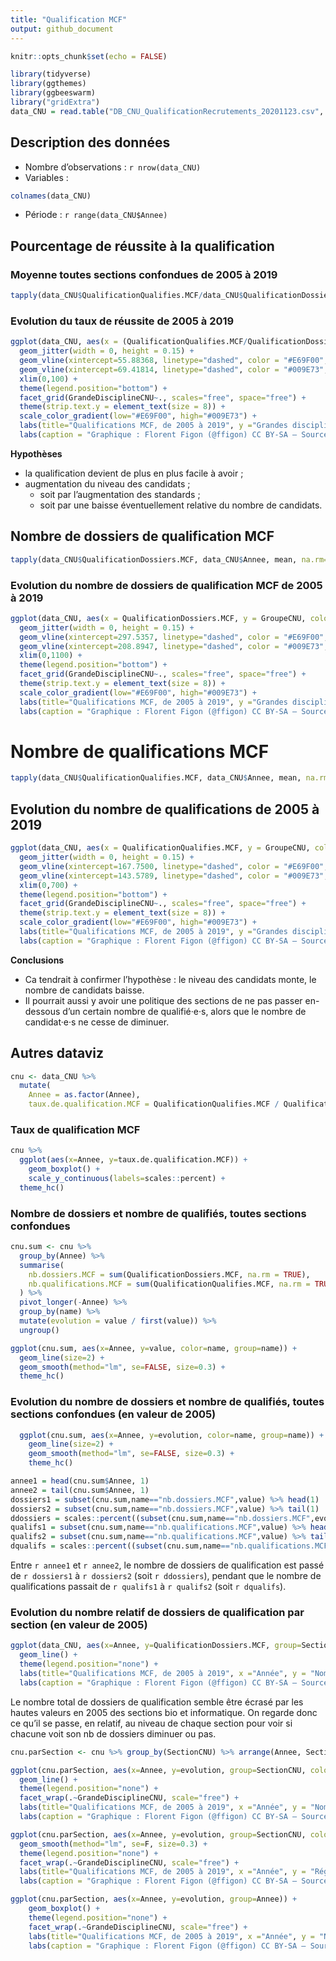 ```yaml
---
title: "Qualification MCF"
output: github_document
---
```


```r
knitr::opts_chunk$set(echo = FALSE)

library(tidyverse)
library(ggthemes)
library(ggbeeswarm)
library("gridExtra")
data_CNU = read.table("DB_CNU_QualificationRecrutements_20201123.csv", h=T, sep=";")
```


## Description des données 

- Nombre d'observations : `r nrow(data_CNU)`
- Variables : 
```r
colnames(data_CNU)
```
- Période : `r range(data_CNU$Annee)`


## Pourcentage de réussite à la qualification

### Moyenne toutes sections confondues de 2005 à 2019
```r
tapply(data_CNU$QualificationQualifies.MCF/data_CNU$QualificationDossiers.MCF, data_CNU$Annee, mean, na.rm=T)
```

### Evolution du taux de réussite de 2005 à 2019
```r
ggplot(data_CNU, aes(x = (QualificationQualifies.MCF/QualificationDossiers.MCF)*100, y = GroupeCNU, color=Annee)) +
  geom_jitter(width = 0, height = 0.15) +
  geom_vline(xintercept=55.88368, linetype="dashed", color = "#E69F00", size=0.8) + 
  geom_vline(xintercept=69.41814, linetype="dashed", color = "#009E73", size=0.8) +
  xlim(0,100) +
  theme(legend.position="bottom") +
  facet_grid(GrandeDisciplineCNU~., scales="free", space="free") +
  theme(strip.text.y = element_text(size = 8)) +
  scale_color_gradient(low="#E69F00", high="#009E73") +
  labs(title="Qualifications MCF, de 2005 à 2019", y ="Grandes disciplines CNU", x = "Pourcentage de réussite à la qualification (%)") +
  labs(caption = "Graphique : Florent Figon (@ffigon) CC BY-SA – Sources : DGRH MESRI")
```

**Hypothèses**

- la qualification devient de plus en plus facile à avoir ;
- augmentation du niveau des candidats ;
  + soit par l'augmentation des standards ;
  + soit par une baisse éventuellement relative du nombre de candidats.

## Nombre de dossiers de qualification MCF
```r
tapply(data_CNU$QualificationDossiers.MCF, data_CNU$Annee, mean, na.rm=T)
```

### Evolution du nombre de dossiers de qualification MCF de 2005 à 2019
```r
ggplot(data_CNU, aes(x = QualificationDossiers.MCF, y = GroupeCNU, color=Annee)) +
  geom_jitter(width = 0, height = 0.15) +
  geom_vline(xintercept=297.5357, linetype="dashed", color = "#E69F00", size=0.8) + 
  geom_vline(xintercept=208.8947, linetype="dashed", color = "#009E73", size=0.8) +
  xlim(0,1100) +
  theme(legend.position="bottom") +
  facet_grid(GrandeDisciplineCNU~., scales="free", space="free") +
  theme(strip.text.y = element_text(size = 8)) +
  scale_color_gradient(low="#E69F00", high="#009E73") +
  labs(title="Qualifications MCF, de 2005 à 2019", y ="Grandes disciplines CNU", x = "Nombre de dossiers de qualification") +
  labs(caption = "Graphique : Florent Figon (@ffigon) CC BY-SA – Sources : DGRH MESRI")
```


# Nombre de qualifications MCF
```r
tapply(data_CNU$QualificationQualifies.MCF, data_CNU$Annee, mean, na.rm=T)
```

## Evolution du nombre de qualifications de 2005 à 2019
```r
ggplot(data_CNU, aes(x = QualificationQualifies.MCF, y = GroupeCNU, color=Annee)) +
  geom_jitter(width = 0, height = 0.15) +
  geom_vline(xintercept=167.7500, linetype="dashed", color = "#E69F00", size=0.8) + 
  geom_vline(xintercept=143.5789, linetype="dashed", color = "#009E73", size=0.8) +
  xlim(0,700) +
  theme(legend.position="bottom") +
  facet_grid(GrandeDisciplineCNU~., scales="free", space="free") +
  theme(strip.text.y = element_text(size = 8)) +
  scale_color_gradient(low="#E69F00", high="#009E73") +
  labs(title="Qualifications MCF, de 2005 à 2019", y ="Grandes disciplines CNU", x = "Nombre de qualifications") +
  labs(caption = "Graphique : Florent Figon (@ffigon) CC BY-SA – Sources : DGRH MESRI")
```

**Conclusions**  

- Ca tendrait à confirmer l'hypothèse : le niveau des candidats monte, le nombre de candidats baisse.
- Il pourrait aussi y avoir une politique des sections de ne pas passer en-dessous d'un certain nombre de qualifié·e·s, alors que le nombre de candidat·e·s ne cesse de diminuer.


## Autres dataviz
```r
cnu <- data_CNU %>%
  mutate(
    Annee = as.factor(Annee),
    taux.de.qualification.MCF = QualificationQualifies.MCF / QualificationDossiers.MCF)
```

### Taux de qualification MCF
```r
cnu %>%
  ggplot(aes(x=Annee, y=taux.de.qualification.MCF)) +
    geom_boxplot() +
    scale_y_continuous(labels=scales::percent) +
  theme_hc()
```

### Nombre de dossiers et nombre de qualifiés, toutes sections confondues
```r
cnu.sum <- cnu %>%
  group_by(Annee) %>%
  summarise(
    nb.dossiers.MCF = sum(QualificationDossiers.MCF, na.rm = TRUE),
    nb.qualifications.MCF = sum(QualificationQualifies.MCF, na.rm = TRUE)
  ) %>%
  pivot_longer(-Annee) %>%
  group_by(name) %>%
  mutate(evolution = value / first(value)) %>%
  ungroup()

ggplot(cnu.sum, aes(x=Annee, y=value, color=name, group=name)) +
  geom_line(size=2) +
  geom_smooth(method="lm", se=FALSE, size=0.3) +
  theme_hc()
```

### Evolution du nombre de dossiers et nombre de qualifiés, toutes sections confondues (en valeur de 2005)
```r
  ggplot(cnu.sum, aes(x=Annee, y=evolution, color=name, group=name)) +
    geom_line(size=2) +
    geom_smooth(method="lm", se=FALSE, size=0.3) +
    theme_hc()
```

```r
annee1 = head(cnu.sum$Annee, 1)
annee2 = tail(cnu.sum$Annee, 1)
dossiers1 = subset(cnu.sum,name=="nb.dossiers.MCF",value) %>% head(1)
dossiers2 = subset(cnu.sum,name=="nb.dossiers.MCF",value) %>% tail(1)
ddossiers = scales::percent((subset(cnu.sum,name=="nb.dossiers.MCF",evolution) %>% tail(1)-1)[[1]])
qualifs1 = subset(cnu.sum,name=="nb.qualifications.MCF",value) %>% head(1)
qualifs2 = subset(cnu.sum,name=="nb.qualifications.MCF",value) %>% tail(1)
dqualifs = scales::percent((subset(cnu.sum,name=="nb.qualifications.MCF",evolution) %>% tail(1)-1)[[1]])
```

Entre `r annee1` et `r annee2`, le nombre de dossiers de qualification est passé de `r dossiers1` à `r dossiers2` (soit `r ddossiers`), pendant que le nombre de qualifications passait de `r qualifs1` à `r qualifs2` (soit `r dqualifs`).

### Evolution du nombre relatif de dossiers de qualification par section (en valeur de 2005)
```r
ggplot(data_CNU, aes(x=Annee, y=QualificationDossiers.MCF, group=SectionCNU, color=SectionCNU)) +
  geom_line() +
  theme(legend.position="none") +
  labs(title="Qualifications MCF, de 2005 à 2019", x ="Année", y = "Nombre de dossiers de qualification") +
  labs(caption = "Graphique : Florent Figon (@ffigon) CC BY-SA – Sources : DGRH MESRI")
```
Le nombre total de dossiers de qualification semble être écrasé par les hautes valeurs en 2005 des sections bio et informatique. On regarde donc ce qu'il se passe, en relatif, au niveau de chaque section pour voir si chacune voit son nb de dossiers diminuer ou pas.
```r
cnu.parSection <- cnu %>% group_by(SectionCNU) %>% arrange(Annee, SectionCNU.ID) %>% mutate(debut = first(QualificationDossiers.MCF)) %>% mutate(evolution = QualificationDossiers.MCF/debut) %>% ungroup()

ggplot(cnu.parSection, aes(x=Annee, y=evolution, group=SectionCNU, color=SectionCNU)) +
  geom_line() +
  theme(legend.position="none") +
  facet_wrap(.~GrandeDisciplineCNU, scale="free") +
  labs(title="Qualifications MCF, de 2005 à 2019", x ="Année", y = "Nombre relatif (vs 2005 par section) de dossiers de qualification") +
  labs(caption = "Graphique : Florent Figon (@ffigon) CC BY-SA – Sources : DGRH MESRI")

ggplot(cnu.parSection, aes(x=Annee, y=evolution, group=SectionCNU, color=SectionCNU)) +
  geom_smooth(method="lm", se=F, size=0.3) +
  theme(legend.position="none") +
  facet_wrap(.~GrandeDisciplineCNU, scale="free") +
  labs(title="Qualifications MCF, de 2005 à 2019", x ="Année", y = "Régression linéaire du nombre relatif (vs 2005 par section) de dossiers de qualification") +
  labs(caption = "Graphique : Florent Figon (@ffigon) CC BY-SA – Sources : DGRH MESRI")

ggplot(cnu.parSection, aes(x=Annee, y=evolution, group=Annee)) +
    geom_boxplot() +
    theme(legend.position="none") +
    facet_wrap(.~GrandeDisciplineCNU, scale="free") +
    labs(title="Qualifications MCF, de 2005 à 2019", x ="Année", y = "Nombre relatif (vs 2005 par section) de dossiers de qualification") +
    labs(caption = "Graphique : Florent Figon (@ffigon) CC BY-SA – Sources : DGRH MESRI")
```